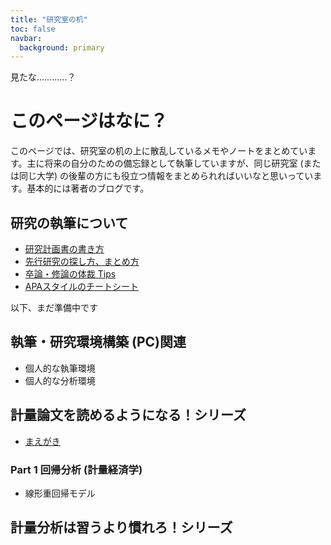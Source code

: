 ```yaml
---
title: "研究室の机"
toc: false
navbar:
  background: primary
---
```



<div 
  class="column-screen hero-image-container" 
  style="background-image: url('/assets/image/izu.JPG');">
  <figcaption class="hero-caption">
    見たな…………？
  </figcaption>
</div>


# このページはなに？
このページでは、研究室の机の上に散乱しているメモやノートをまとめています。主に将来の自分のための備忘録として執筆していますが、同じ研究室 (または同じ大学) の後輩の方にも役立つ情報をまとめられればいいなと思いっています。基本的には著者のブログです。

## 研究の執筆について
- [研究計画書の書き方](/page/research-proposal.qmd)
- [先行研究の探し方、まとめ方](/page/literature.qmd)
- [卒論・修論の体裁 Tips](/page/tips.qmd)
- [APAスタイルのチートシート](/page/apa-style.qmd)


::: {.callout-warning title="工事中につき、ご迷惑おかけします"}
以下、まだ準備中です
:::
## 執筆・研究環境構築 (PC)関連
- 個人的な執筆環境
- 個人的な分析環境


## 計量論文を読めるようになる！シリーズ
- [まえがき](/page/q0_preface.qmd)

### Part 1 回帰分析 (計量経済学)
- 線形重回帰モデル

## 計量分析は習うより慣れろ！シリーズ

